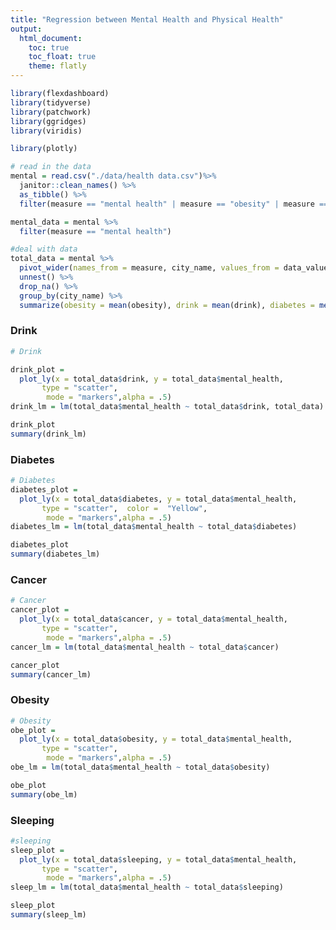 ```yaml
---
title: "Regression between Mental Health and Physical Health"
output: 
  html_document:
    toc: true
    toc_float: true
    theme: flatly
---
```


```r
library(flexdashboard)
library(tidyverse)
library(patchwork)
library(ggridges)
library(viridis)

library(plotly)
```

```r
# read in the data
mental = read.csv("./data/health data.csv")%>% 
  janitor::clean_names() %>% 
  as_tibble() %>% 
  filter(measure == "mental health" | measure == "obesity" | measure == "diabetes" | measure == "drink" | measure == "cancer" | measure == "sleeping") 

mental_data = mental %>%
  filter(measure == "mental health")  
```

```r
#deal with data
total_data = mental %>% 
  pivot_wider(names_from = measure, city_name, values_from = data_value) %>% 
  unnest() %>% 
  drop_na() %>% 
  group_by(city_name) %>% 
  summarize(obesity = mean(obesity), drink = mean(drink), diabetes = mean(diabetes), mental_health = mean(`mental health`), cancer = mean(cancer), sleeping = mean(sleeping))


```


### Drink
```r
# Drink 

drink_plot = 
  plot_ly(x = total_data$drink, y = total_data$mental_health, 
       type = "scatter",
        mode = "markers",alpha = .5)
drink_lm = lm(total_data$mental_health ~ total_data$drink, total_data)

drink_plot
summary(drink_lm)

```


### Diabetes
```r
# Diabetes
diabetes_plot = 
  plot_ly(x = total_data$diabetes, y = total_data$mental_health, 
       type = "scatter",  color =  "Yellow",
        mode = "markers",alpha = .5)
diabetes_lm = lm(total_data$mental_health ~ total_data$diabetes)

diabetes_plot
summary(diabetes_lm)
```


### Cancer
```r
# Cancer
cancer_plot = 
  plot_ly(x = total_data$cancer, y = total_data$mental_health, 
       type = "scatter",
        mode = "markers",alpha = .5) 
cancer_lm = lm(total_data$mental_health ~ total_data$cancer)

cancer_plot
summary(cancer_lm)
```


### Obesity
```r
# Obesity
obe_plot = 
  plot_ly(x = total_data$obesity, y = total_data$mental_health, 
       type = "scatter", 
        mode = "markers",alpha = .5)
obe_lm = lm(total_data$mental_health ~ total_data$obesity)

obe_plot
summary(obe_lm)
```


### Sleeping
```r
#sleeping
sleep_plot = 
  plot_ly(x = total_data$sleeping, y = total_data$mental_health, 
       type = "scatter", 
        mode = "markers",alpha = .5)
sleep_lm = lm(total_data$mental_health ~ total_data$sleeping)

sleep_plot
summary(sleep_lm)
```

